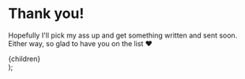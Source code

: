 
# Thank you!

Hopefully I'll pick my ass up and get something written and sent soon. Either way, so glad to have you on the list &hearts;

  <ArticleLayout title="/thank-you">
  <div className="text-center max-w-prose mx-auto">
    {children}
  </div>
  </ArticleLayout>
);


